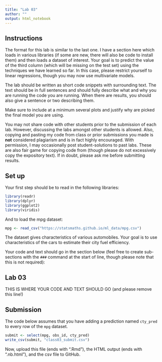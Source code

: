 ```yaml
---
title: "Lab 03"
author: ""
output: html_notebook
---
```


## Instructions

The format for this lab is similar to the last one.
I have a section here which loads in various
libraries (if some are new, there will also be code to install
them) and then loads a dataset of interest. Your goal is to
predict the value of the third column (which will be missing
on the test set) using the techniques we have learned so far.
In this case, please restrict yourself to linear regressions,
though you may now use multivariate models. 

The lab should be written as short code snippets with surrounding
text. The text should be in full sentences and should fully describe
what and why you are running the code you are running.  When there
are results, you should also give a sentence or two describing them.

Make sure to include at a minimum several plots and justify why
are picked the final model you are using.

You may not share code with other students prior to the submission
of each lab. However, discussing the labs amongst other students
is allowed. Also, copying and pasting my code from class or 
prior submissions you made is **not** considered plagiarism and
is in fact highly encouraged. With permission, I may occasionally
post student-solutions to past labs. These are also fair game
for copying code from (though please do not excessively copy the
expository text). If in doubt, please ask me before submitting
results.

## Set up

Your first step should be to read in the following libraries:

```r
library(readr)
library(dplyr)
library(ggplot2)
library(viridis)
```

And to load the mpg dataset:

```r
mpg <- read_csv("https://statsmaths.github.io/ml_data/mpg.csv")
```

The dataset gives characteristics of various automobiles.
Your goal is to use characteristics of the cars to estimate
their city fuel efficiency.

Your code and text should go in the section below (feel free to create
sub-sections with the `###` command at the start of line, though please
note that this is not required):

## Lab 03

THIS IS WHERE YOUR CODE AND TEXT SHOULD GO (and please remove this line!)




## Submission

The code below assumes that you have adding a prediction named
`cty_pred` to every row of the `mpg` dataset. 

```r
submit <- select(mpg, obs_id, cty_pred)
write_csv(submit, "class03_submit.csv")
```

Now, upload this file (ends with ".Rmd"), the HTML output
(ends with ".nb.html"), and the csv file to GitHub.
